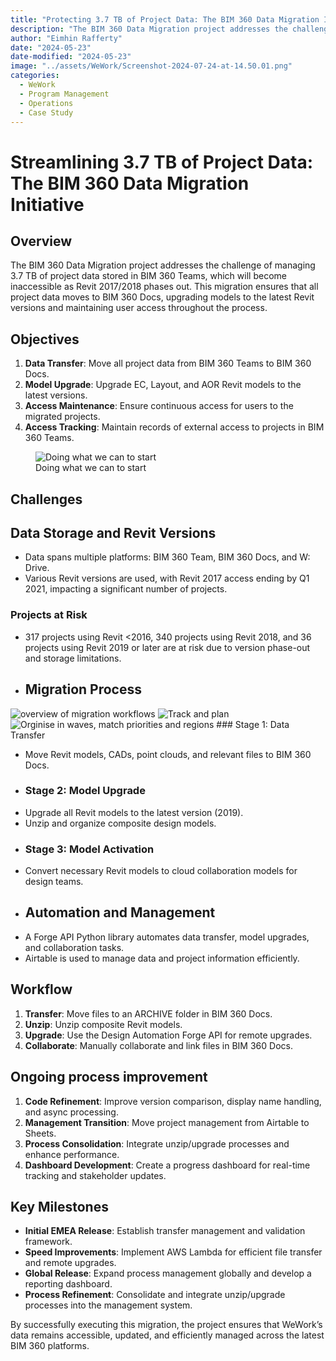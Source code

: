 ```yaml
---
title: "Protecting 3.7 TB of Project Data: The BIM 360 Data Migration Initiative" 
description: "The BIM 360 Data Migration project addresses the challenge of managing 3.7 TB of project data stored in a locked in cloud platform - 'BIM 360 Teams' which became inaccessible as versions of Autodesk Revit 2017/2018 were phased out. This migration ensureed that all project data moved to the sucessor, 'BIM 360 Docs', upgrading models to the latest Revit versions and maintaining user access throughout the process."
author: "Eimhin Rafferty"
date: "2024-05-23"
date-modified: "2024-05-23"
image: "../assets/WeWork/Screenshot-2024-07-24-at-14.50.01.png"
categories:
  - WeWork
  - Program Management
  - Operations
  - Case Study
---
```


# Streamlining 3.7 TB of Project Data: The BIM 360 Data Migration Initiative

## Overview

The BIM 360 Data Migration project addresses the challenge of managing 3.7 TB of project data stored in BIM 360 Teams, which will become inaccessible as Revit 2017/2018 phases out. This migration ensures that all project data moves to BIM 360 Docs, upgrading models to the latest Revit versions and maintaining user access throughout the process.

## Objectives

1. **Data Transfer**: Move all project data from BIM 360 Teams to BIM 360 Docs.
2. **Model Upgrade**: Upgrade EC, Layout, and AOR Revit models to the latest versions.
3. **Access Maintenance**: Ensure continuous access for users to the migrated projects.
4. **Access Tracking**: Maintain records of external access to projects in BIM 360 Teams.

![Doing what we can to start](../assets/WeWork/Screenshot-2024-07-24-at-14.50.24.png)

## Challenges

## Data Storage and Revit Versions

- Data spans multiple platforms: BIM 360 Team, BIM 360 Docs, and W: Drive.
- Various Revit versions are used, with Revit 2017 access ending by Q1 2021, impacting a significant number of projects.

### Projects at Risk

- 317 projects using Revit <2016, 340 projects using Revit 2018, and 36 projects using Revit 2019 or later are at risk due to version phase-out and storage limitations.
- 
## Migration Process

![overview of migration workflows](../assets/WeWork/Screenshot-2024-07-24-at-14.50.54.png)
![Track and plan](assets/WeWork/Screenshot-2024-07-24-at-14.50.57.png)
![Orginise in waves, match priorities and regions](assets/WeWork/Screenshot-2024-07-24-at-14.51.01.png)
### Stage 1: Data Transfer

- Move Revit models, CADs, point clouds, and relevant files to BIM 360 Docs.
- 
### Stage 2: Model Upgrade

- Upgrade all Revit models to the latest version (2019).
- Unzip and organize composite design models.
- 
### Stage 3: Model Activation

- Convert necessary Revit models to cloud collaboration models for design teams.
- 
## Automation and Management

- A Forge API Python library automates data transfer, model upgrades, and collaboration tasks.
- Airtable is used to manage data and project information efficiently.

## Workflow

1. **Transfer**: Move files to an ARCHIVE folder in BIM 360 Docs.
2. **Unzip**: Unzip composite Revit models.
3. **Upgrade**: Use the Design Automation Forge API for remote upgrades.
4. **Collaborate**: Manually collaborate and link files in BIM 360 Docs.

## Ongoing process improvement 

1. **Code Refinement**: Improve version comparison, display name handling, and async processing.
2. **Management Transition**: Move project management from Airtable to Sheets.
3. **Process Consolidation**: Integrate unzip/upgrade processes and enhance performance.
4. **Dashboard Development**: Create a progress dashboard for real-time tracking and stakeholder updates.

## Key Milestones

- **Initial EMEA Release**: Establish transfer management and validation framework.
- **Speed Improvements**: Implement AWS Lambda for efficient file transfer and remote upgrades.
- **Global Release**: Expand process management globally and develop a reporting dashboard.
- **Process Refinement**: Consolidate and integrate unzip/upgrade processes into the management system.

By successfully executing this migration, the project ensures that WeWork's data remains accessible, updated, and efficiently managed across the latest BIM 360 platforms.
